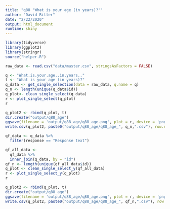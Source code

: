 ```yaml
---
title: "q88 'What is your age (in years)?'"
author: "David Ritter"
date: "2/22/2020"
output: html_document
runtime: shiny
---
```


```r
library(tidyverse)
library(ggplot2)
library(stringr)
source("helper.R")
```

```r
raw_data <- read.csv("data/master.csv", stringsAsFactors = FALSE)
```

```r
q <- "What.is.your.age..in.years.."
t <- "What is your age (in years)?"
q_data <- get_single_selection(data = raw_data, q.name = q)
q_n <- length(unique(q_data$id))
q_plot<- clean_single_select(q_data)
r <- plot_single_select(q_plot)
r
```

```r
q_plot2 <- rbind(q_plot, t)
dir.create("output/q88_age")
ggsave(filename = 'output/q88_age/q88_age.png', plot = r, device = 'png')
write.csv(q_plot2, paste0("output/q88_age/q88_age_", q_n,".csv"), row.names=F)
```


```r
qf_data <- q_data %>%
  filter(response == "Response text")
```

```r
qf_all_data <- 
  qf_data %>%
  inner_join(q_data, by = "id")
qf_n <- length(unique(qf_all_data$id))
q_plot <- clean_single_select_y(qf_all_data)
r <- plot_single_select_y(q_plot)
r
```

```r
q_plot2 <- rbind(q_plot, t)
dir.create("output/q88_age")
ggsave(filename = 'output/q88_age/q88_age.png', plot = r, device = 'png')
write.csv(q_plot2, paste0("output/q88_age/q88_age_", qf_n,".csv"), row.names=F)
```
